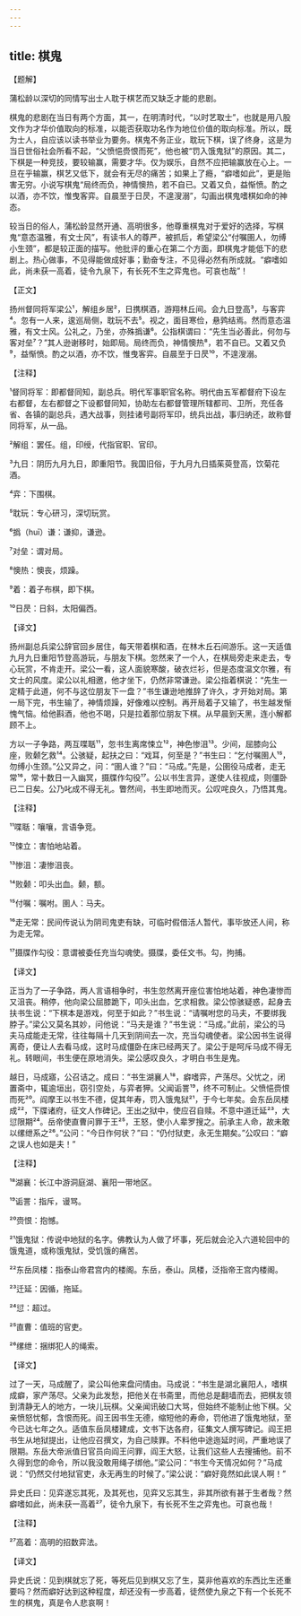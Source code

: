 ```yaml
---
---
---
```

title: 棋鬼
---




【题解】


蒲松龄以深切的同情写出士人耽于棋艺而又缺乏才能的悲剧。

棋鬼的悲剧在当日有两个方面，其一，在明清时代，“以时艺取士”，也就是用八股文作为才华价值取向的标准，以能否获取功名作为地位价值的取向标准。所以，既为士人，自应该以读书举业为要务。棋鬼不务正业，耽玩下棋，误了终身，这是为当日世俗社会所看不起，“父愤悒赍恨而死”，他也被“罚入饿鬼狱”的原因。其二，下棋是一种竞技，要较输赢，需要才华。仅为娱乐，自然不应把输赢放在心上。一旦在乎输赢，棋艺又低下，就会有无尽的痛苦；如果上了瘾，“癖嗜如此”，更是贻害无穷。小说写棋鬼“局终而负，神情懊热，若不自已。又着又负，益惭愤。酌之以酒，亦不饮，惟曳客弈。自晨至于日昃，不遑溲溺”，勾画出棋鬼嗜棋如命的神态。

较当日的俗人，蒲松龄显然开通、高明很多，他尊重棋鬼对于爱好的选择，写棋鬼“意态温雅，有文士风”，有读书人的尊严，被抓后，希望梁公“付嘱圉人，勿缚小生颈”，都是较正面的描写。他批评的重心在第二个方面，即棋鬼才能低下的悲剧上。热心做事，不见得能做成好事；勤奋专注，不见得必然有所成就。“癖嗜如此，尚未获一高着，徒令九泉下，有长死不生之弈鬼也。可哀也哉”！

【正文】

扬州督同将军梁公¹，解组乡居²，日携棋酒，游翔林丘间。会九日登高³，与客弈⁴。忽有一人来，逡巡局侧，耽玩不去⁵。视之，面目寒俭，悬鹑结焉。然而意态温雅，有文士风。公礼之，乃坐，亦殊撝谦⁶。公指棋谓曰：“先生当必善此，何勿与客对垒⁷？”其人逊谢移时，始即局。局终而负，神情懊热⁸，若不自已。又着又负⁹，益惭愤。酌之以酒，亦不饮，惟曳客弈。自晨至于日昃¹⁰，不遑溲溺。





【注释】


¹督同将军：即都督同知，副总兵。明代军事职官名称。明代由五军都督府下设左右都督，左右都督之下设都督同知，协助左右都督管理所辖都司、卫所，充任各省、各镇的副总兵，遇大战事，则挂诸号副将军印，统兵出战，事归纳还，故称督同将军，从一品。

²解组：罢任。组，印绶，代指官职、官印。

³九日：阴历九月九日，即重阳节。我国旧俗，于九月九日插茱萸登高，饮菊花酒。

⁴弈：下围棋。

⁵耽玩：专心研习，深切玩赏。

⁶撝（huī）谦：谦抑，谦逊。

⁷对垒：谓对局。

⁸懊热：懊丧，烦躁。

⁹着：着子布棋，即下棋。

¹⁰日昃：日斜，太阳偏西。





【译文】


扬州副总兵梁公辞官回乡居住，每天带着棋和酒，在林木丘石间游乐。这一天适值九月九日重阳节登高游玩，与朋友下棋。忽然来了一个人，在棋局旁走来走去，专心玩赏，不肯走开。梁公一看，这人面貌寒酸，破衣烂衫，但是态度温文尔雅，有文士的风度。梁公以礼相邀，他才坐下，仍然非常谦逊。梁公指着棋说：“先生一定精于此道，何不与这位朋友下一盘？”书生谦逊地推辞了许久，才开始对局。第一局下完，书生输了，神情烦躁，好像难以控制。再开局着子又输了，书生越发惭愧气恼。给他斟酒，他也不喝，只是拉着那位朋友下棋。从早晨到天黑，连小解都顾不上。

方以一子争路，两互喋聒¹¹，忽书生离席悚立¹²，神色惨沮¹³。少间，屈膝向公座，败颡乞救¹⁴。公骇疑，起扶之曰：“戏耳，何至是？”书生曰：“乞付嘱圉人¹⁵，勿缚小生颈。”公又异之，问：“圉人谁？”曰：“马成。”先是，公圉役马成者，走无常¹⁶，常十数日一入幽冥，摄牒作勾役¹⁷。公以书生言异，遂使人往视成，则僵卧已二日矣。公乃叱成不得无礼。瞥然间，书生即地而灭。公叹咤良久，乃悟其鬼。





【注释】


¹¹喋聒：嚷嚷，言语争竞。

¹²悚立：害怕地站着。

¹³惨沮：凄惨沮丧。

¹⁴败颡：叩头出血。颡，额。

¹⁵付嘱：嘱咐。圉人：马夫。

¹⁶走无常：民间传说认为阴司鬼吏有缺，可临时假借活人暂代，事毕放还人间，称为走无常。

¹⁷摄牒作勾役：意谓被委任充当勾魂使。摄牒，委任文书。勾，拘捕。





【译文】


正当为了一子争路，两人言语相争时，书生忽然离开座位害怕地站着，神色凄惨而又沮丧。稍停，他向梁公屈膝跪下，叩头出血，乞求相救。梁公惊骇疑惑，起身去扶书生说：“下棋本是游戏，何至于如此？”书生说：“请嘱咐您的马夫，不要绑我脖子。”梁公又莫名其妙，问他说：“马夫是谁？”书生说：“马成。”此前，梁公的马夫马成能走无常，往往每隔十几天到阴间去一次，充当勾魂使者。梁公因书生说得离奇，便让人去看马成，这时马成僵卧在床已经两天了。梁公于是呵斥马成不得无礼。转眼间，书生便在原地消失。梁公感叹良久，才明白书生是鬼。

越日，马成寤，公召诘之。成曰：“书生湖襄人¹⁸，癖嗜弈，产荡尽。父忧之，闭置斋中，辄逾垣出，窃引空处，与弈者狎。父闻诟詈¹⁹，终不可制止。父愤悒赍恨而死²⁰。阎摩王以书生不德，促其年寿，罚入饿鬼狱²¹，于今七年矣。会东岳凤楼成²²，下牒诸府，征文人作碑记。王出之狱中，使应召自赎。不意中道迁延²³，大愆限期²⁴。岳帝使直曹问罪于王²⁵，王怒，使小人辈罗搜之。前承主人命，故未敢以缧绁系之²⁶。”公问：“今日作何状？”曰：“仍付狱吏，永无生期矣。”公叹曰：“癖之误人也如是夫！”





【注释】


¹⁸湖襄：长江中游洞庭湖、襄阳一带地区。

¹⁹诟詈：指斥，谩骂。

²⁰赍恨：抱憾。

²¹饿鬼狱：传说中地狱的名字。佛教认为人做了坏事，死后就会沦入六道轮回中的饿鬼道，或称饿鬼狱，受饥饿的痛苦。

²²东岳凤楼：指泰山帝君宫内的楼阁。东岳，泰山。凤楼，泛指帝王宫内楼阁。

²³迁延：因循，拖延。

²⁴愆：超过。

²⁵直曹：值班的官吏。

²⁶缧绁：捆绑犯人的绳索。





【译文】


过了一天，马成醒了，梁公叫他来盘问情由。马成说：“书生是湖北襄阳人，嗜棋成癖，家产荡尽。父亲为此发愁，把他关在书斋里，而他总是翻墙而去，把棋友领到清静无人的地方，一块儿玩棋。父亲闻讯破口大骂，但始终不能制止他下棋。父亲愤怒忧郁，含恨而死。阎王因书生无德，缩短他的寿命，罚他进了饿鬼地狱，至今已达七年之久。适值东岳凤楼建成，文书下达各府，征集文人撰写碑记。阎王把书生从地狱提出，让他应召撰文，为自己赎罪。不料他中途迤延时间，严重地误了限期。东岳大帝派值日官员向阎王问罪，阎王大怒，让我们这些人去搜捕他。前不久得到您的命令，所以我没敢用绳子绑他。”梁公问：“书生今天情况如何？”马成说：“仍然交付地狱官吏，永无再生的时候了。”梁公说：“癖好竟然如此误人啊！”

异史氏曰：见弈遂忘其死，及其死也，见弈又忘其生，非其所欲有甚于生者哉？然癖嗜如此，尚未获一高着²⁷，徒令九泉下，有长死不生之弈鬼也。可哀也哉！





【注释】


²⁷高着：高明的招数弈法。





【译文】


异史氏说：见到棋就忘了死，等死后见到棋又忘了生，莫非他喜欢的东西比生还重要吗？然而癖好达到这种程度，却还没有一步高着，徒然使九泉之下有一个长死不生的棋鬼，真是令人悲哀啊！